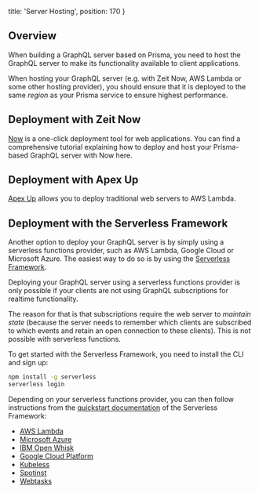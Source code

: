 
  title: 'Server Hosting',
  position: 170
}

## Overview

When building a GraphQL server based on Prisma, you need to host the GraphQL server to make its functionality available to client applications.

<Warning>

When hosting your GraphQL server (e.g. with Zeit Now, AWS Lambda or some other hosting provider), you should ensure that it is deployed to the same _region_ as your Prisma service to ensure highest performance.

</Warning>

## Deployment with Zeit Now

[Now](https://zeit.co/now) is a one-click deployment tool for web applications. You can find a comprehensive tutorial explaining how to deploy and host your Prisma-based GraphQL server with Now here.

## Deployment with Apex Up

[Apex Up](https://up.docs.apex.sh) allows you to deploy traditional web servers to AWS Lambda.

## Deployment with the Serverless Framework

Another option to deploy your GraphQL server is by simply using a serverless functions provider, such as AWS Lambda, Google Cloud or Microsoft Azure. The easiest way to do so is by using the [Serverless Framework](https://serverless.com/).

<Warning>

Deploying your GraphQL server using a serverless functions provider is only possible if your clients are not using GraphQL subscriptions for realtime functionality. 

The reason for that is that subscriptions require the web server to _maintain state_ (because the server needs to remember which clients are subscribed to which events and retain an open connection to these clients). This is not possible with serverless functions.

</Warning>

To get started with the Serverless Framework, you need to install the CLI and sign up:

```sh
npm install -g serverless
serverless login
```

Depending on your serverless functions provider, you can then follow instructions from the [quickstart documentation](https://serverless.com/framework/docs/getting-started/) of the Serverless Framework:

* [AWS Lambda](https://serverless.com/framework/docs/providers/aws/guide/quick-start/)
* [Microsoft Azure](https://serverless.com/framework/docs/providers/azure/guide/quick-start/)
* [IBM Open Whisk](https://serverless.com/framework/docs/providers/openwhisk/guide/quick-start/)
* [Google Cloud Platform](https://serverless.com/framework/docs/providers/google/guide/quick-start/)
* [Kubeless](https://serverless.com/framework/docs/providers/kubeless/guide/quick-start/)
* [Spotinst](https://serverless.com/framework/docs/providers/spotinst/guide/quick-start/)
* [Webtasks](https://serverless.com/framework/docs/providers/webtasks/guide/quick-start/)
